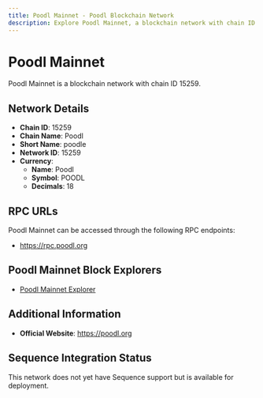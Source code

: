 ```yaml
--- 
title: Poodl Mainnet - Poodl Blockchain Network
description: Explore Poodl Mainnet, a blockchain network with chain ID 15259. Learn about its native currency, Poodl, and how to interact with the network.
---
```


# Poodl Mainnet

Poodl Mainnet is a blockchain network with chain ID 15259.

## Network Details

- **Chain ID**: 15259
- **Chain Name**: Poodl
- **Short Name**: poodle
- **Network ID**: 15259
- **Currency**: 
  - **Name**: Poodl
  - **Symbol**: POODL
  - **Decimals**: 18

## RPC URLs

Poodl Mainnet can be accessed through the following RPC endpoints:

- https://rpc.poodl.org

## Poodl Mainnet Block Explorers

- [Poodl Mainnet Explorer](https://explorer.poodl.org)

## Additional Information

- **Official Website**: https://poodl.org

## Sequence Integration Status

This network does not yet have Sequence support but is available for deployment.
